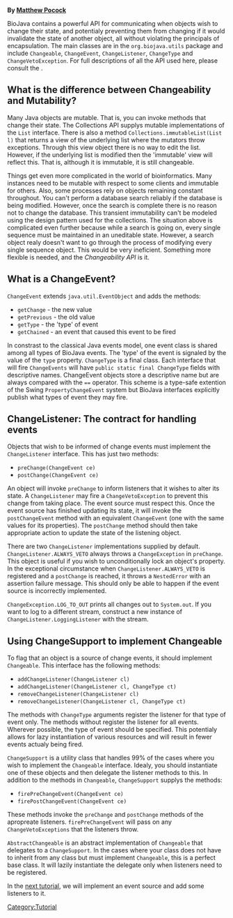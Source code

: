 '''By [mailto:mrp@sanger.ac.uk Matthew Pocock]'''

BioJava contains a powerful API for communicating when objects wish to change their state, and potentialy preventing them from changing if it would invalidate the state of another object, all without violating the principals of encapsulation. The main classes are in the <code>org.biojava.utils</code> package and include <code>Changeable</code>, <code>ChangeEvent</code>, <code>ChangeListener</code>, <code>ChangeType</code> and <code>ChangeVetoException</code>. For full descriptions of all the API used here, please consult the {{JavaDoc:Documentation}}. 


== What is the difference between Changeability and Mutability? ==

Many Java objects are mutable. That is, you can invoke methods that change their state. The Collections API supplys mutable implementations of the <code>List</code> interface. There is also a method <code>Collections.immutableList(List l)</code> that returns a view of the underlying list where the mutators throw exceptions. Through this view object there is no way to edit the list. However, if the underlying list is modified then the 'immutable' view will reflect this. That is, although it is immutable, it is still changeable. 

Things get even more complicated in the world of bioinformatics. Many instances need to be mutable with respect to some clients and immutable for others. Also, some processes rely on objects remaining constant throughout. You can't perform a database search reliably if the database is being modified. However, once the search is complete there is no reason not to change the database. This transient immutability can't be modeled using the design pattern used for the collections. The situation above is complicated even further because while a search is going on, every single sequence must be maintained in an uneditable state. However, a search object realy doesn't want to go through the process of modifying every single sequence object. This would be very ineficient. Something more flexible is needed, and the ''Changeability API'' is it.

== What is a ChangeEvent? ==

<code>ChangeEvent</code> extends <code>java.util.EventObject</code> and adds the methods: 

* <code>getChange</code> - the new value 
* <code>getPrevious</code> - the old value 
* <code>getType</code> - the 'type' of event 
* <code>getChained</code> - an event that caused this event to be fired 

In constrast to the classical Java events model, one event class is shared among all types of BioJava events. The 'type' of the event is signaled by the value of the <code>type</code> property. <code>ChangeType</code> is a final class. Each interface that will fire <code>ChangeEvents</code> will have <code>public static final ChangeType</code> fields with descriptive names. ChangeEvent objects store a descriptive name but are always compared with the <code>==</code> operator. This scheme is a type-safe extention of the Swing <code>PropertyChangeEvent</code> system but BioJava interfaces explicitly publish what types of event they may fire.

== ChangeListener: The contract for handling events ==

Objects that wish to be informed of change events must implement the <code>ChangeListener</code> interface. This has just two methods: 

* <code>preChange(ChangeEvent ce)</code> 
* <code>postChange(ChangeEvent ce)</code> 

An object will invoke <code>preChange</code> to inform listeners that it wishes to alter its state. A <code>ChangeListener</code> may fire a <code>ChangeVetoException</code> to prevent this change from taking place. The event source must respect this. Once the event source has finished updating its state, it will invoke the <code>postChangeEvent</code> method with an equivalent <code>ChangeEvent</code> (one with the same values for its properties). The <code>postChange</code> method should then take appropriate action to update the state of the listening object. 

There are two <code>ChangeListener</code> implementations supplied by default. <code>ChangeListener.ALWAYS_VETO</code> always throws a <code>ChangeException</code> in <code>preChange</code>. This object is useful if you wish to unconditionally lock an object's property. In the exceptional circumstance when <code>ChangeListener.ALWAYS_VETO</code> is registered and a <code>postChange</code> is reached, it throws a <code>NestedError</code> with an assertion failure message. This should only be able to happen if the event source is incorrectly implemented. 

<code>ChangeException.LOG_TO_OUT</code> prints all changes out to <code>System.out</code>. If you want to log to a different stream, construct a new instance of <code>ChangeListener.LoggingListener</code> with the stream.

== Using ChangeSupport to implement Changeable ==

To flag that an object is a source of change events, it should implement <code>Changeable</code>. This interface has the following methods: 

* <code>addChangeListener(ChangeListener cl)</code> 
* <code>addChangeListener(ChangeListener cl, ChangeType ct)</code> 
* <code>removeChangeListener(ChangeListener cl)</code> 
* <code>removeChangeListener(ChangeListener cl, ChangeType ct)</code> 

The methods with <code>ChangeType</code> arguments register the listener for that type of event only. The methods without register the listener for all events. Wherever possible, the type of event should be specified. This potentialy allows for lazy instantiation of various resources and will result in fewer events actualy being fired.

<code>ChangeSupport</code> is a utility class that handles 99% of the cases where you wish to implement the <code>Changeable</code> interface. Idealy, you should instantiate one of these objects and then delegate the listener methods to this. In addition to the methods in <code>Changeable</code>, <code>ChangeSupport</code> supplys the methods: 

* <code>firePreChangeEvent(ChangeEvent ce)</code>
* <code>firePostChangeEvent(ChangeEvent ce)</code> 

These methods invoke the <code>preChange</code> and <code>postChange</code> methods of the apropreate listeners. <code>firePreChangeEvent</code> will pass on any <code>ChangeVetoExceptions</code> that the listeners throw. 

<code>AbstractChangeable</code> is an abstract implementation of <code>Changeable</code> that delegates to a <code>ChangeSupport</code>. In the cases where your class does not have to inherit from any class but must implement <code>Changeable</code>, this is a perfect base class. It will lazily instantiate the delegate only when listeners need to be registered. 

In the [[BioJava:Tutorial:ChangeEvent_example_using_Distribution_objects|next tutorial]], we will implement an event source and add some listeners to it. 

{{Tutorial:Footer}}
[[Category:Tutorial]]